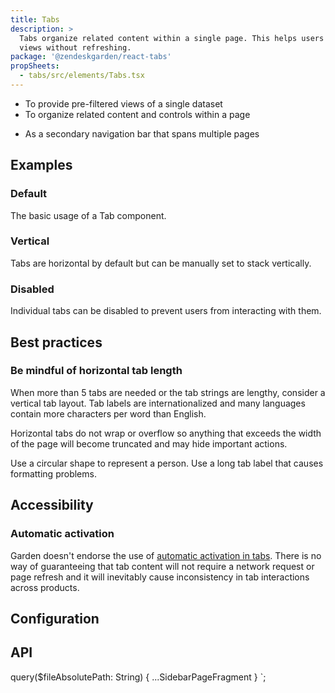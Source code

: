 ```yaml
---
title: Tabs
description: >
  Tabs organize related content within a single page. This helps users alternate between
  views without refreshing.
package: '@zendeskgarden/react-tabs'
propSheets:
  - tabs/src/elements/Tabs.tsx
---
```


<Usage>
  <Use>
    <ul>
      <li>To provide pre-filtered views of a single dataset</li>
      <li>To organize related content and controls within a page</li>
    </ul>
  </Use>
  <Misuse>
    <ul>
      <li>As a secondary navigation bar that spans multiple pages</li>
    </ul>
  </Misuse>
</Usage>

## Examples

### Default

The basic usage of a Tab component.


<CodeExample code={TabsDefaultCode}>
  <TabsDefault />
</CodeExample>

### Vertical

Tabs are horizontal by default but can be manually set to stack vertically.


<CodeExample code={TabsVerticalCode}>
  <div style={{ width: '320px' }}>
    <TabsVertical />
  </div>
</CodeExample>

### Disabled

Individual tabs can be disabled to prevent users from interacting with them.


<CodeExample code={TabsDisabledCode}>
  <TabsDisabled />
</CodeExample>

## Best practices

### Be mindful of horizontal tab length

When more than 5 tabs are needed or the tab strings are lengthy, consider a vertical tab layout. Tab
labels are internationalized and many languages contain more characters per word than English.

Horizontal tabs do not wrap or overflow so anything that exceeds the width of the page will become
truncated and may hide important actions.


<BestPractice>
  <Do imageSource={tabHorizDo}>Use a circular shape to represent a person.</Do>
  <Dont imageSource={tabHorizDont}>Use a long tab label that causes formatting problems.</Dont>
</BestPractice>

## Accessibility

### Automatic activation

Garden doesn't endorse the use of [automatic activation in
tabs](https://www.w3.org/TR/wai-aria-practices/examples/tabs/tabs-1/tabs.html). There is no way of
guaranteeing that tab content will not require a network request or page refresh and it will
inevitably cause inconsistency in tab interactions across products.

## Configuration

<!-- TODO: Add correct configuration component when it merges -->

## API

<!-- TODO: Add correct API component when it merges-->


  query($fileAbsolutePath: String) {
    ...SidebarPageFragment
  }
`;
